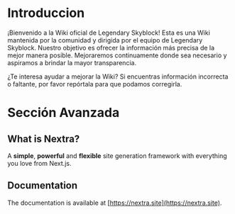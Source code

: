 # Introduccion
 
¡Bienvenido a la Wiki oficial de Legendary Skyblock!
Esta es una Wiki mantenida por la comunidad y dirigida por el equipo de Legendary Skyblock. Nuestro objetivo es ofrecer la información más precisa de la mejor manera posible. Mejoraremos continuamente donde sea necesario y aspiramos a brindar la mayor transparencia.

¿Te interesa ayudar a mejorar la Wiki? Si encuentras información incorrecta o faltante, por favor repórtala para que podamos corregirla.


# Sección Avanzada

<Cards>
  <Card 
    title="Sobre Legendary Skyblock"
    href="/advanced/about"
    icon="📘"
    description="Aprende más sobre los conceptos clave de Legendary Skyblock."
  />
  <Card 
    title="Otra Página"
    href="/advanced/another"
    icon="📂"
    description="Explora contenido adicional útil."
  />
</Cards>

## What is Nextra?

A **simple**, **powerful** and **flexible** site generation framework with everything you love from Next.js.

## Documentation

The documentation is available at [https://nextra.site](https://nextra.site).

